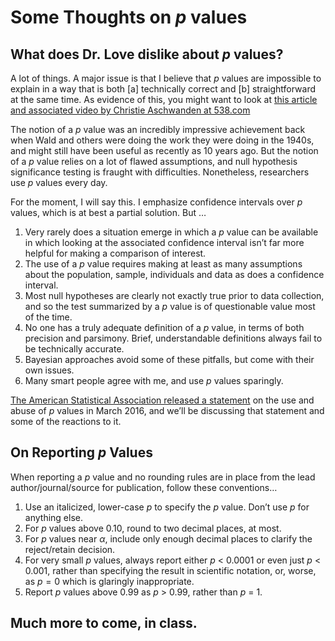 # Some Thoughts on *p* values

## What does Dr. Love dislike about *p* values?

A lot of things. A major issue is that I believe that *p* values are impossible to explain in a way that is both [a] technically correct and [b] straightforward at the same time. As evidence of this, you might want to look at [this article and associated video by Christie Aschwanden at 538.com](http://fivethirtyeight.com/features/statisticians-found-one-thing-they-can-agree-on-its-time-to-stop-misusing-p-values/) 

The notion of a *p* value was an incredibly impressive achievement back when Wald and others were doing the work they were doing in the 1940s, and might still have been useful as recently as 10 years ago. But the notion of a *p* value relies on a lot of flawed assumptions, and null hypothesis significance testing is fraught with difficulties. Nonetheless, researchers use *p* values every day. 

For the moment, I will say this. I emphasize confidence intervals over *p* values, which is at best a partial solution. But ...

1. Very rarely does a situation emerge in which a *p* value can be available in which looking at the associated confidence interval isn't far more helpful for making a comparison of interest.
2. The use of a *p* value requires making at least as many assumptions about the population, sample, individuals and data as does a confidence interval.
3. Most null hypotheses are clearly not exactly true prior to data collection, and so the test summarized by a *p* value is of questionable value most of the time.
4. No one has a truly adequate definition of a *p* value, in terms of both precision and parsimony. Brief, understandable definitions always fail to be technically accurate.
5. Bayesian approaches avoid some of these pitfalls, but come with their own issues.
6. Many smart people agree with me, and use *p* values sparingly.

[The American Statistical Association released a statement](http://amstat.tandfonline.com/doi/abs/10.1080/00031305.2016.1154108) on the use and abuse of *p* values in March 2016, and we'll be discussing that statement and some of the reactions to it.

## On Reporting *p* Values

When reporting a *p* value and no rounding rules are in place from the lead author/journal/source for publication, follow these conventions...

1. Use an italicized, lower-case *p* to specify the *p* value. Don't use *p* for anything else.
2. For *p* values above 0.10, round to two decimal places, at most. 
3. For *p* values near $\alpha$, include only enough decimal places to clarify the reject/retain decision. 
4. For very small *p* values, always report either *p* < 0.0001 or even just *p* < 0.001, rather than specifying the result in scientific notation, or, worse, as $p = 0$ which is glaringly inappropriate.
5. Report *p* values above 0.99 as *p* > 0.99, rather than *p* = 1.

## Much more to come, in class.
